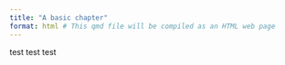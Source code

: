 ```yaml
---
title: "A basic chapter"
format: html # This qmd file will be compiled as an HTML web page
---
```




test test
test
